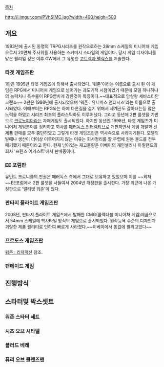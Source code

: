 [[목차]]

http://i.imgur.com/PVhSlMC.jpg?width=400,heigh=500

== 개요 ==
1993년에 출시된 동명의 TRPG시리즈를 원작으로하는 28mm 스케일의 미니어처 게임으로서 20면체 주사위를 사용하는 스커미시 스타일의 게임이다. 당시 게임 디자이너를 맡은 윌리엄 킹은 이후 GW에서 그 유명한 [[고트렉과 펠릭스]]를 저술한다.
=== 타겟 게임즈판 ===
1판은 1995년 타겟 게임즈에 의해서 출시되었다. '워존'이라는 이름으로 출시 된 이 게임은 RPG에서 미니어처 게임으로 넘어가는 과도기적 시점이었기 때문에 모델 하나하나의 능력치나 특수룰이 RPG뺨치게 강한것이 특징이다.~~대표적으로 암살왕 세바스티안 크랜쇼~~
2판은 1998년에 출시되었으며 '워존 : 유니버스 언더시즈'라는 이름으로 출시되었다. 이때부터는 RPG와는 아예 다른길을 걷기 위해서 세계관도 갈아내는등 많은 노력을 하였고 시리즈 최초의 플라스틱화도 이루어냈다. 그리고 동년에 2판 룰셋을 기반으로 [[크로노피아]]라는 자매게임도 출시되었다.
하지만 동년인 1998년, 타겟 게임즈가 미니어처 게임분야를 정리하고 회사를 [[패러독스 인터렉티브]]로 개편하면서 게임 개발과 신제품 판매를 모두 중단하였고 그렇게 타겟 게임즈판은 역사속으로 사라지게된다.
모델의 발매나 생산이 더이상 이루어지지 않는 이유는 회사정리를 할 무렵에 원본 몰드를 전부 페기했기 때문이라고 한다. 현재 남아있는 재고물량은 이베이의 개인샐러나 아일랜드의 회사 '프린스 어거스트'에서 판매중이다.
=== EE 포럼판 ===
뮤턴트 크로니클의 판권은 패러독스 측에서 그대로 보유하고 있었으며 이를 ~~외쳐~~EE포럼에서 2판 룰셋을 사들여서 2004년 개정판을 출시한다. 가장 최근에 나온 개정판으로 '얼티밋 워존'이 있다.
=== 판타지 플라이트 게임즈판 ===
2008년, 판타지 플라이트 게임즈에서 발매한 CMG(콜랙터블 미니어처 게임)제품으로서 54mm 스케일에 헥사타일 방식의 게임으로 출시되었다. 원작능욕 수준의 디자인과 괴랄한 제품 퀄리티로 인하여 빠르게 사라졌다.~~이베이에서 똥값에 팔리고있다~~
=== 프로도스 게임즈판 ===
[[워존 : 리저랙션]] 참조.
=== 팬메이드 게임 ===

== 진행방식 ==

== 스타터및 박스셋트 ==
=== 워존 스타터 세트 ===
=== 시즈 오브 시타델 ===
=== 블러드 베레 ===
=== 퓨리 오브 클랜즈맨 ===
